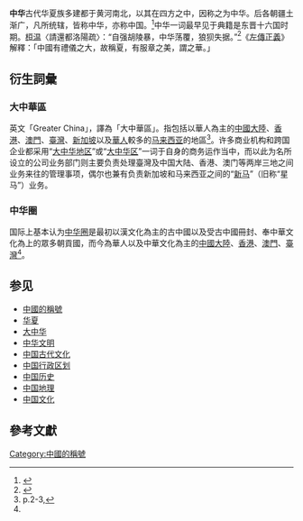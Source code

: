 {{他用}}
{{中國的稱謂}}
'''中华'''古代华夏族多建都于黄河南北，以其在四方之中，因称之为中华。后各朝疆土渐广，凡所统辖，皆称中华，亦称中国。<ref>{{cite book |title=新華字典 |publisher=商務印書館 |url=http://xh.5156edu.com/html5/17162.html |quote=古代华夏族多建都于黄河南北，以其在四方之中，因称之为中华。后各朝疆土渐广，凡所统辖，皆称中华，亦称中国。 |access-date=2021-08-05 |archive-date=2021-11-05 |archive-url=https://web.archive.org/web/20211105032941/http://xh.5156edu.com/html5/17162.html }}</ref>中华一词最早见于典籍是东晋十六国时期。[[桓温|桓温]]〈請還都洛陽疏〉：“自强胡陵暴，中华荡覆，狼狈失据。”<ref name="教育部">{{cite book |title=教育部重編國語詞典修訂本 |publisher=中華民國教育部 |url=http://dict.revised.moe.edu.tw/cgi-bin/cbdic/gsweb.cgi?ccd=RoI0Cf&o=e0&sec=sec1&op=v&view=1-1|quote=古代漢族最初多建都於河南省及其附近區域，以其位居四方之中，文化美盛，故稱其地為「中華」。後各朝疆土漸廣，凡所轄地，皆稱為「中華」。晉．桓溫〈請還都洛陽疏〉：「彊胡陵暴，中華蕩覆，狼狽失據。」}}</ref>《[[五經正義|左傳正義]]》解釋：「中國有禮儀之大，故稱夏，有服章之美，謂之華。」

== 衍生詞彙 ==
=== 大中華區 ===
{{seealso|大中華}}
英文「Greater China」，譯為「大中華區」。指包括以華人為主的[[中國大陸|中國大陸]]、[[香港|香港]]、[[澳門|澳門]]、[[臺灣|臺灣]]、[[新加坡|新加坡]]以及[[華人|華人]]較多的[[马来西亚|马来西亚]]的地區<ref name="GuoGuo2010">p.2-3,{{cite book|author1=Sujian Guo|author2=Baogang Guo|title=Greater China in an Era of Globalization|url=http://books.google.com/books?id=HXHMBQ0qn6gC&pg=PA15|accessdate=30 November 2012|year=2010|publisher=Rowman & Littlefield|isbn=978-0-7391-3534-1|pages=15–|archive-date=2014-09-25|archive-url=https://web.archive.org/web/20140925202757/http://books.google.com/books?id=HXHMBQ0qn6gC&pg=PA15}}</ref>。许多商业机构和跨国企业都采用“[[大中华地区|大中华地区]]”或“[[大中华区|大中华区]]”一词于自身的商务运作当中，而以此为名所设立的公司业务部门则主要负责处理臺灣及中国大陆、香港、澳门等两岸三地之间业务来往的管理事项，偶尔也兼有负责新加坡和马来西亚之间的“[[新马|新马]]”（旧称“星马”）业务。

=== 中华圈 ===
国际上基本认为[[中华圈|中华圈]]是最初以漢文化為主的古中國以及受古中國冊封、奉中華文化為上的眾多朝貢國，而今為華人以及中華文化為主的[[中國大陸|中國大陸]]、[[香港|香港]]、[[澳門|澳門]]、[[臺灣|臺灣]]<ref name="GuoGuo2010"/>。

==参见==
*[[中國的稱號|中國的稱號]]
*[[华夏|华夏]]
*[[大中华|大中华]]
*[[中华文明|中华文明]]
*[[中国古代文化|中国古代文化]]
*[[中国行政区划|中国行政区划]]
*[[中国历史|中国历史]]
*[[中国地理|中国地理]]
*[[中国文化|中国文化]]

==參考文獻==
<div class="references-small">
<references></references>
</div>

{{華人地區}}

[[Category:中國的稱號|Category:中國的稱號]]